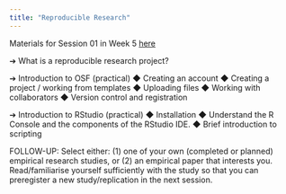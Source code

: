 ```yaml
---
title: "Reproducible Research"
---
```


Materials for Session 01 in Week 5 [here](./01DigitalTools.pdf)


➔	What is a reproducible research project? 

➔	Introduction to OSF (practical)
◆	Creating an account
◆	Creating a project / working from templates
◆	Uploading files
◆	Working with collaborators
◆	Version control and registration  



➔	Introduction to RStudio (practical)
◆	Installation
◆	Understand the R Console and the components of the RStudio IDE. 
◆	Brief introduction to scripting 

FOLLOW-UP: 
Select either: (1) one of your own (completed or planned) empirical research studies, or (2) an empirical paper that interests you. Read/familiarise yourself sufficiently with the study so that you can preregister a new study/replication in the next session.

